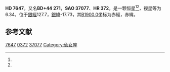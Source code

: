 {{Starbox begin
| name = HD 7647
}}
{{Starbox observe
| epoch = [[J2000.0|J2000.0]]
| constell = {{星座名待查}}<ref name=SIMBAD>{{cite web
 | url=http://simbad.u-strasbg.fr/simbad/sim-id?Ident=HR+372
 | title=Pulsating variable Star
 | publisher=Centre de Données astronomiques de Strasbourg
 | work=SIMBAD
 | accessdate=2012-07-13
 | archive-date=2016-03-19
 | archive-url=https://web.archive.org/web/20160319072723/http://simbad.u-strasbg.fr/simbad/sim-id?Ident=HR+372
 | dead-url=no
 }}</ref><ref name=DATA>{{cite web
 | url=http://vizier.u-strasbg.fr/viz-bin/VizieR-5?-out.add=.&-source=5050&-corr=PK=HR&-out.max=9999&HR=372
 | title=VizieR Detailed Page
 | accessdate=2012-07-13
 | archive-date=2016-03-04
 | archive-url=https://web.archive.org/web/20160304222517/http://vizier.u-strasbg.fr/viz-bin/VizieR-5?-out.add=.&-source=5050&-corr=PK=HR&-out.max=9999&HR=372
 | dead-url=no
 }}</ref>
| 星官 = 
| ra = {{RA|1|17|5.1}}<ref name=SIMBAD /><ref name=DATA />
| dec = {{DEC|+44|54|7}}<ref name=SIMBAD /><ref name=DATA />
| appmag_v = 6.34<ref name=SIMBAD /><ref name=DATA />
}}
{{Starbox character
| class = K5<ref name=SIMBAD /><ref name=DATA />
| b-v = <ref name=SIMBAD /><ref name=DATA />
| u-b = <ref name=SIMBAD /><ref name=DATA />
| r-i = <ref name=SIMBAD /><ref name=DATA />
| variable = 
}}
{{Starbox astrometry
| radial_v = 
| prop_mo_ra = -52
| parallax = 
| p_error = 
}}
{{Starbox catalog
| names =BD+44 271，[[SAO星表|SAO]] 37077，[[HD星表|HD]] 7647，[[HR星表|HR]] 372}}
{{Starbox reference |Simbad=HR+372}}
{{Starbox end}}

'''HD 7647'''，又名'''BD+44 271'''，'''SAO 37077'''、'''HR 372'''，是一颗恒星<ref name=SIMBAD /><ref name=DATA />，视星等为6.34，位于[[銀道座標系|銀經]]127.7，[[銀道座標系|銀緯]]-17.73，其[[B1900.0|B1900.0]]坐标为赤經{{RA|1|11|15.6}}，赤緯{{DEC|+44|-17.73|31}}。

== 参考文献 ==
{{reflist}}

{{star-stub}}

[[Category:HD和HDE天體|7647]]
[[Category:HR天體|0372]]
[[Category:SAO天體|37077]]
[[Category:仙女座|Category:仙女座]]